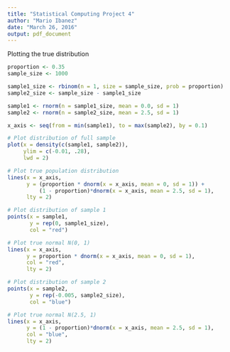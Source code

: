 ```yaml
---
title: "Statistical Computing Project 4"
author: "Mario Ibanez"
date: "March 26, 2016"
output: pdf_document
---
```


Plotting the true distribution

```r
proportion <- 0.35
sample_size <- 1000

sample1_size <- rbinom(n = 1, size = sample_size, prob = proportion)
sample2_size <- sample_size - sample1_size

sample1 <- rnorm(n = sample1_size, mean = 0.0, sd = 1)
sample2 <- rnorm(n = sample2_size, mean = 2.5, sd = 1)

x_axis <- seq(from = min(sample1), to = max(sample2), by = 0.1)

# Plot distribution of full sample
plot(x = density(c(sample1, sample2)),
     ylim = c(-0.01, .28),
     lwd = 2)

# Plot true population distribution
lines(x = x_axis, 
      y = (proportion * dnorm(x = x_axis, mean = 0, sd = 1)) + 
          (1 - proportion)*dnorm(x = x_axis, mean = 2.5, sd = 1),
      lty = 2)

# Plot distribution of sample 1
points(x = sample1,
       y = rep(0, sample1_size), 
       col = "red")

# Plot true normal N(0, 1)
lines(x = x_axis, 
      y = proportion * dnorm(x = x_axis, mean = 0, sd = 1), 
      col = "red",
      lty = 2)

# Plot distribution of sample 2
points(x = sample2,
       y = rep(-0.005, sample2_size), 
       col = "blue")

# Plot true normal N(2.5, 1)
lines(x = x_axis, 
      y = (1 - proportion)*dnorm(x = x_axis, mean = 2.5, sd = 1), 
      col = "blue",
      lty = 2)
```